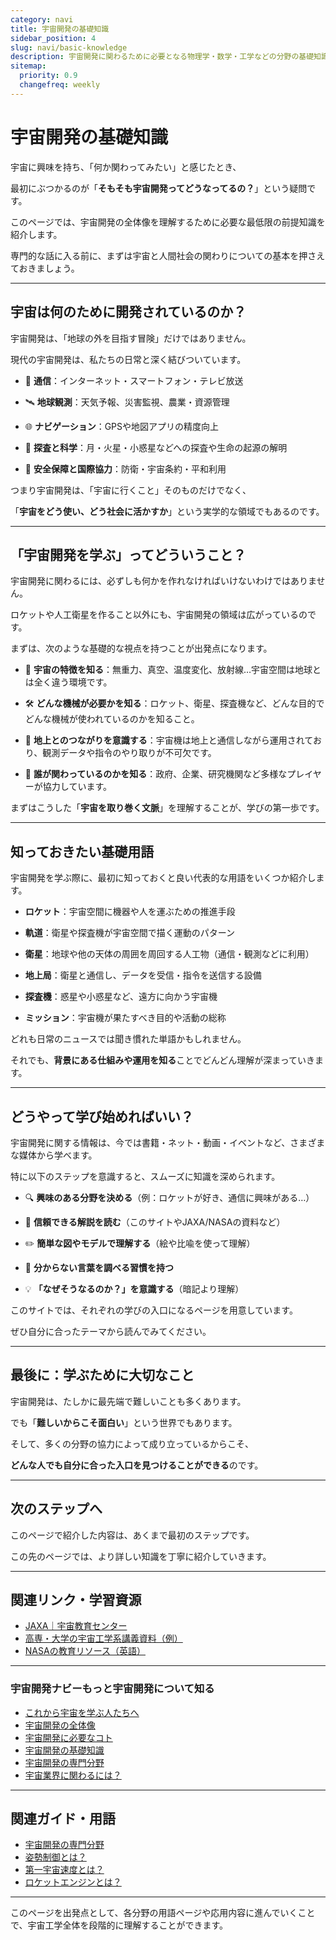 ```yaml
---
category: navi
title: 宇宙開発の基礎知識
sidebar_position: 4
slug: navi/basic-knowledge
description: 宇宙開発に関わるために必要となる物理学・数学・工学などの分野の基礎知識について、主要なトピックとその学習の進め方を整理します。
sitemap:
  priority: 0.9
  changefreq: weekly
---
```



<Head>
  <script type="application/ld+json">
    {`{
      "@context": "https://schema.org",
      "@type": "DefinedTerm",
      "name": "宇宙開発の基礎知識",
      "inDefinedTermSet": "https://www.space-portal.org",
      "termCode": "basic-knowledge",
      "description": "宇宙開発に関わるために必要となる物理学・数学・工学などの分野の基礎知識について、主要なトピックとその学習の進め方を整理します。",
      "url": "https://www.space-portal.org/docs/navi/basic-knowloedge"
    }`}
  </script>
</Head>

# 宇宙開発の基礎知識

宇宙に興味を持ち、「何か関わってみたい」と感じたとき、  

最初にぶつかるのが「**そもそも宇宙開発ってどうなってるの？**」という疑問です。  

このページでは、宇宙開発の全体像を理解するために必要な最低限の前提知識を紹介します。  

専門的な話に入る前に、まずは宇宙と人間社会の関わりについての基本を押さえておきましょう。  

---

## 宇宙は何のために開発されているのか？

宇宙開発は、「地球の外を目指す冒険」だけではありません。  

現代の宇宙開発は、私たちの日常と深く結びついています。  


- 📡 **通信**：インターネット・スマートフォン・テレビ放送  

- 🛰 **地球観測**：天気予報、災害監視、農業・資源管理  

- 🌐 **ナビゲーション**：GPSや地図アプリの精度向上  

- 🌙 **探査と科学**：月・火星・小惑星などへの探査や生命の起源の解明  

- 🚀 **安全保障と国際協力**：防衛・宇宙条約・平和利用  


つまり宇宙開発は、「宇宙に行くこと」そのものだけでなく、  

「**宇宙をどう使い、どう社会に活かすか**」という実学的な領域でもあるのです。  

---

## 「宇宙開発を学ぶ」ってどういうこと？

宇宙開発に関わるには、必ずしも何かを作れなければいけないわけではありません。  

ロケットや人工衛星を作ること以外にも、宇宙開発の領域は広がっているのです。  

まずは、次のような基礎的な視点を持つことが出発点になります。  


- 🌌 **宇宙の特徴を知る**：無重力、真空、温度変化、放射線…宇宙空間は地球とは全く違う環境です。  

- 🛠 **どんな機械が必要かを知る**：ロケット、衛星、探査機など、どんな目的でどんな機械が使われているのかを知ること。  

- 🔁 **地上とのつながりを意識する**：宇宙機は地上と通信しながら運用されており、観測データや指令のやり取りが不可欠です。  

- 👥 **誰が関わっているのかを知る**：政府、企業、研究機関など多様なプレイヤーが協力しています。  


まずはこうした「**宇宙を取り巻く文脈**」を理解することが、学びの第一歩です。

---

## 知っておきたい基礎用語

宇宙開発を学ぶ際に、最初に知っておくと良い代表的な用語をいくつか紹介します。  


- **ロケット**：宇宙空間に機器や人を運ぶための推進手段  

- **軌道**：衛星や探査機が宇宙空間で描く運動のパターン  

- **衛星**：地球や他の天体の周囲を周回する人工物（通信・観測などに利用）  

- **地上局**：衛星と通信し、データを受信・指令を送信する設備  

- **探査機**：惑星や小惑星など、遠方に向かう宇宙機  

- **ミッション**：宇宙機が果たすべき目的や活動の総称  


どれも日常のニュースでは聞き慣れた単語かもしれません。  

それでも、**背景にある仕組みや運用を知る**ことでどんどん理解が深まっていきます。  

---

## どうやって学び始めればいい？

宇宙開発に関する情報は、今では書籍・ネット・動画・イベントなど、さまざまな媒体から学べます。  

特に以下のステップを意識すると、スムーズに知識を深められます。  

- 🔍 **興味のある分野を決める**（例：ロケットが好き、通信に興味がある…）  

- 📘 **信頼できる解説を読む**（このサイトやJAXA/NASAの資料など）  

- ✏️ **簡単な図やモデルで理解する**（絵や比喩を使って理解）  

- 📎 **分からない言葉を調べる習慣を持つ**  

- 💡 **「なぜそうなるのか？」を意識する**（暗記より理解）  


このサイトでは、それぞれの学びの入口になるページを用意しています。  

ぜひ自分に合ったテーマから読んでみてください。  

---

## 最後に：学ぶために大切なこと

宇宙開発は、たしかに最先端で難しいことも多くあります。  

でも「**難しいからこそ面白い**」という世界でもあります。  

そして、多くの分野の協力によって成り立っているからこそ、  

**どんな人でも自分に合った入口を見つけることができる**のです。  

---

## 次のステップへ

このページで紹介した内容は、あくまで最初のステップです。

この先のページでは、より詳しい知識を丁寧に紹介していきます。

---

## 関連リンク・学習資源

- [JAXA｜宇宙教育センター](https://edu.jaxa.jp/)
- [高専・大学の宇宙工学系講義資料（例）](https://ocw.u-tokyo.ac.jp/lecture_333/)
- [NASAの教育リソース（英語）](https://www.nasa.gov/stem)

---

### 宇宙開発ナビーもっと宇宙開発について知る
- [これから宇宙を学ぶ人たちへ](/navi/intro-to-space-dev)
- [宇宙開発の全体像](/navi/space-dev-overview)
- [宇宙開発に必要なコト](/navi/what-is-needed)
- [宇宙開発の基礎知識](/navi/basic-knowledge)
- [宇宙開発の専門分野](/navi/region-of-expertise)
- [宇宙業界に関わるには？](/navi/how-to-commit)

---

## 関連ガイド・用語

- [宇宙開発の専門分野](/navi/region-of-expertise)
- [姿勢制御とは？](/control/technology/attitude-control)
- [第一宇宙速度とは？](/orbit/mechanics/first-cosmic-velocity)
- [ロケットエンジンとは？](/rocket/propulsion/rocket-engine)

---

このページを出発点として、各分野の用語ページや応用内容に進んでいくことで、宇宙工学全体を段階的に理解することができます。
